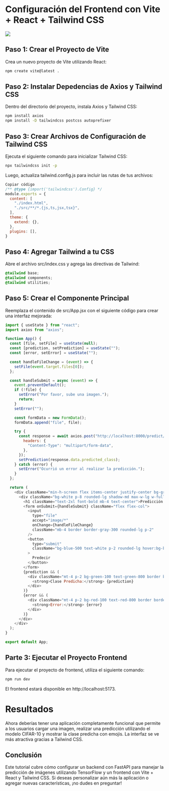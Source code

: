 :::{.justify}
# Configuración del Frontend con Vite + React + Tailwind CSS

![](images/frontend-cifar-10.png)

## Paso 1: Crear el Proyecto de Vite

Crea un nuevo proyecto de Vite utilizando React:

```bash
npm create vite@latest .
```
## Paso 2: Instalar Depedencias de Axios y Tailwind CSS

Dentro del directorio del proyecto, instala Axios y Tailwind CSS:

```bash
npm install axios
npm install -D tailwindcss postcss autoprefixer
```
## Paso 3: Crear Archivos de Configuración de Tailwind CSS
Ejecuta el siguiente comando para inicializar Tailwind CSS:

```bash
npx tailwindcss init -p
```
Luego, actualiza tailwind.config.js para incluir las rutas de tus archivos:

```javascript
Copiar código
/** @type {import('tailwindcss').Config} */
module.exports = {
  content: [
    "./index.html",
    "./src/**/*.{js,ts,jsx,tsx}",
  ],
  theme: {
    extend: {},
  },
  plugins: [],
}
```
## Paso 4: Agregar Tailwind a tu CSS

Abre el archivo src/index.css y agrega las directivas de Tailwind:

```css
@tailwind base;
@tailwind components;
@tailwind utilities;
```
## Paso 5: Crear el Componente Principal

Reemplaza el contenido de src/App.jsx con el siguiente código para crear una interfaz mejorada:

```javascript
import { useState } from "react";
import axios from "axios";

function App() {
  const [file, setFile] = useState(null);
  const [prediction, setPrediction] = useState("");
  const [error, setError] = useState("");

  const handleFileChange = (event) => {
    setFile(event.target.files[0]);
  };

  const handleSubmit = async (event) => {
    event.preventDefault();
    if (!file) {
      setError("Por favor, sube una imagen.");
      return;
    }
    setError("");

    const formData = new FormData();
    formData.append("file", file);

    try {
      const response = await axios.post("http://localhost:8000/predict/", formData, {
        headers: {
          "Content-Type": "multipart/form-data",
        },
      });
      setPrediction(response.data.predicted_class);
    } catch (error) {
      setError("Ocurrió un error al realizar la predicción.");
    }
  };

  return (
    <div className="min-h-screen flex items-center justify-center bg-gray-100">
      <div className="bg-white p-8 rounded-lg shadow-md max-w-lg w-full">
        <h1 className="text-2xl font-bold mb-4 text-center">Predicción de CIFAR-10</h1>
        <form onSubmit={handleSubmit} className="flex flex-col">
          <input
            type="file"
            accept="image/*"
            onChange={handleFileChange}
            className="mb-4 border border-gray-300 rounded-lg p-2"
          />
          <button
            type="submit"
            className="bg-blue-500 text-white p-2 rounded-lg hover:bg-blue-600 transition"
          >
            Predecir
          </button>
        </form>
        {prediction && (
          <div className="mt-4 p-2 bg-green-100 text-green-800 border border-green-400 rounded">
            <strong>Clase Predicha:</strong> {prediction}
          </div>
        )}
        {error && (
          <div className="mt-4 p-2 bg-red-100 text-red-800 border border-red-400 rounded">
            <strong>Error:</strong> {error}
          </div>
        )}
      </div>
    </div>
  );
}

export default App;
```
## Parte 3: Ejecutar el Proyecto Frontend

Para ejecutar el proyecto de frontend, utiliza el siguiente comando:

```bash
npm run dev
```
El frontend estará disponible en http://localhost:5173.

# Resultados

Ahora deberías tener una aplicación completamente funcional que permite a los usuarios cargar una imagen, realizar una predicción utilizando el modelo CIFAR-10 y mostrar la clase predicha con emojis. La interfaz se ve más atractiva gracias a Tailwind CSS.

## Conclusión

Este tutorial cubre cómo configurar un backend con FastAPI para manejar la predicción de imágenes utilizando TensorFlow y un frontend con Vite + React y Tailwind CSS. Si deseas personalizar aún más la aplicación o agregar nuevas características, ¡no dudes en preguntar!
:::
